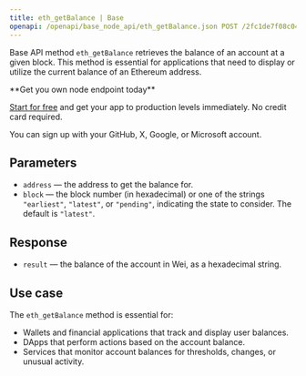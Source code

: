 ---
title: eth_getBalance | Base
openapi: /openapi/base_node_api/eth_getBalance.json POST /2fc1de7f08c0465f6a28e3c355e0cb14
---

Base API method `eth_getBalance` retrieves the balance of an account at a given block. This method is essential for applications that need to display or utilize the current balance of an Ethereum address.

<Check>
**Get you own node endpoint today**

[Start for free](https://console.chainstack.com/) and get your app to production levels immediately. No credit card required.

You can sign up with your GitHub, X, Google, or Microsoft account.
</Check>


## Parameters

* `address` — the address to get the balance for.
* `block` — the block number (in hexadecimal) or one of the strings `"earliest"`, `"latest"`, or `"pending"`, indicating the state to consider. The default is `"latest"`.

## Response

* `result` — the balance of the account in Wei, as a hexadecimal string.

## Use case

The `eth_getBalance` method is essential for:

* Wallets and financial applications that track and display user balances.
* DApps that perform actions based on the account balance.
* Services that monitor account balances for thresholds, changes, or unusual activity.

